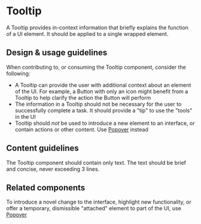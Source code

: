 
# Tooltip

<Meta title="Components/Overlays/Tooltip/Docs" />

A Tooltip provides in-context information that briefly explains the function of
a UI element. It should be applied to a single wrapped element.

## Design & usage guidelines

When contributing to, or consuming the Tooltip component, consider the
following:

- A Tooltip can provide the user with additional context about an element of the
  UI. For example, a Button with only an icon might benefit from a Tooltip to
  help clarify the action the Button will perform
- The information in a Tooltip should not be necessary for the user to
  successfully complete a task. It should provide a "tip" to use the "tools" in
  the UI
- Tooltip should _not_ be used to introduce a new element to an interface, or
  contain actions or other content. Use
  [Popover](../?path=/docs/components-overlays-popover--popover) instead

## Content guidelines

The Tooltip component should contain only text. The text should be brief and
concise, never exceeding 3 lines.

## Related components

To introduce a novel change to the interface, highlight new functionality, or
offer a temporary, dismissible "attached" element to part of the UI, use
[Popover](../?path=/docs/components-overlays-popover--popover)
